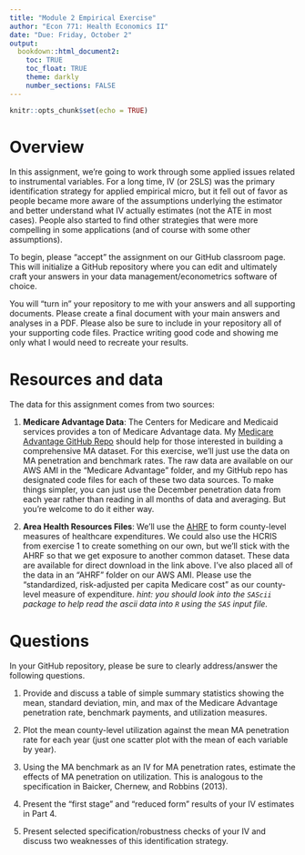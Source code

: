 ```yaml
---
title: "Module 2 Empirical Exercise"
author: "Econ 771: Health Economics II"
date: "Due: Friday, October 2"
output: 
  bookdown::html_document2:
    toc: TRUE
    toc_float: TRUE
    theme: darkly
    number_sections: FALSE
---
```


```r
knitr::opts_chunk$set(echo = TRUE)
```

# Overview
In this assignment, we're going to work through some applied issues related to instrumental variables. For a long time, IV (or 2SLS) was the primary identification strategy for applied empirical micro, but it fell out of favor as people became more aware of the assumptions underlying the estimator and better understand what IV actually estimates (not the ATE in most cases). People also started to find other strategies that were more compelling in some applications (and of course with some other assumptions).

To begin, please "accept" the assignment on our GitHub classroom page. This will initialize a GitHub repository where you can edit and ultimately craft your answers in your data management/econometrics software of choice.  

You will "turn in" your repository to me with your answers and all supporting documents. Please create a final document with your main answers and analyses in a PDF. Please also be sure to include in your repository all of your supporting code files. Practice writing good code and showing me only what I would need to recreate your results.


# Resources and data
The data for this assignment comes from two sources:

1. **Medicare Advantage Data**: The Centers for Medicare and Medicaid services provides a ton of Medicare Advantage data. My [Medicare Advantage GitHub Repo](https://github.com/imccart/Medicare-Advantage) should help for those interested in building a comprehensive MA dataset. For this exercise, we'll just use the data on MA penetration and benchmark rates. The raw data are available on our AWS AMI in the "Medicare Advantage" folder, and my GitHub repo has designated code files for each of these two data sources. To make things simpler, you can just use the December penetration data from each year rather than reading in all months of data and averaging. But you're welcome to do it either way.

2. **Area Health Resources Files**: We'll use the [AHRF](https://data.hrsa.gov/topics/health-workforce/ahrf) to form county-level measures of healthcare expenditures. We could also use the HCRIS from exercise 1 to create something on our own, but we'll stick with the AHRF so that we get exposure to another common dataset. These data are available for direct download in the link above. I've also placed all of the data in an "AHRF" folder on our AWS AMI. Please use the "standardized, risk-adjusted per capita Medicare cost" as our county-level measure of expenditure. *hint: you should look into the `SAScii` package to help read the ascii data into `R` using the `SAS` input file.*


# Questions
In your GitHub repository, please be sure to clearly address/answer the following questions.

1. Provide and discuss a table of simple summary statistics showing the mean, standard deviation, min, and max of the Medicare Advantage penetration rate, benchmark payments, and utilization measures. 

2. Plot the mean county-level utilization against the mean MA penetration rate for each year (just one scatter plot with the mean of each variable by year). 

3. Using the MA benchmark as an IV for MA penetration rates, estimate the effects of MA penetration on utilization. This is analogous to the specification in Baicker, Chernew, and Robbins (2013).

4. Present the "first stage" and "reduced form" results of your IV estimates in Part 4.

5. Present selected specification/robustness checks of your IV and discuss two weaknesses of this identification strategy.

